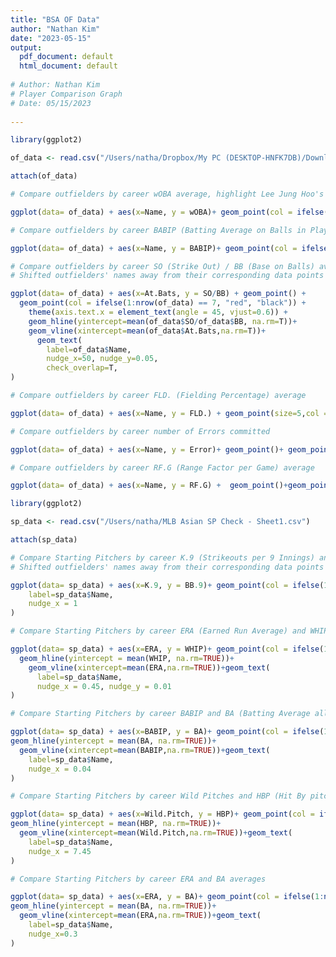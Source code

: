 ```yaml
---
title: "BSA OF Data"
author: "Nathan Kim"
date: "2023-05-15"
output:
  pdf_document: default
  html_document: default
  
# Author: Nathan Kim
# Player Comparison Graph
# Date: 05/15/2023
  
---
```

```r
library(ggplot2)

of_data <- read.csv("/Users/natha/Dropbox/My PC (DESKTOP-HNFK7DB)/Downloads/MLB Asian Outfielders Check - Sheet1 (1).csv")

attach(of_data)

# Compare outfielders by career wOBA average, highlight Lee Jung Hoo's data

ggplot(data= of_data) + aes(x=Name, y = wOBA)+ geom_point(col = ifelse(1:nrow(of_data) == 7, "red", "black"))+theme(axis.text.x = element_text(angle = 45, vjust=0.6))+geom_hline(yintercept = mean(wOBA, na.rm=TRUE))

# Compare outfielders by career BABIP (Batting Average on Balls in Play) average

ggplot(data= of_data) + aes(x=Name, y = BABIP)+ geom_point(col = ifelse(1:nrow(of_data) == 7, "red", "black")) + theme(axis.text.x = element_text(angle = 45, vjust=0.6)) +  geom_hline(yintercept = mean(BABIP, na.rm=TRUE))

# Compare outfielders by career SO (Strike Out) / BB (Base on Balls) average ratio
# Shifted outfielders' names away from their corresponding data points

ggplot(data= of_data) + aes(x=At.Bats, y = SO/BB) + geom_point() +
  geom_point(col = ifelse(1:nrow(of_data) == 7, "red", "black")) + 
    theme(axis.text.x = element_text(angle = 45, vjust=0.6)) + 
    geom_hline(yintercept=mean(of_data$SO/of_data$BB, na.rm=T))+
    geom_vline(xintercept=mean(of_data$At.Bats,na.rm=T))+
      geom_text(
        label=of_data$Name,
        nudge_x=50, nudge_y=0.05,
        check_overlap=T,
)

# Compare outfielders by career FLD. (Fielding Percentage) average

ggplot(data= of_data) + aes(x=Name, y = FLD.) + geom_point(size=5,col = ifelse(1:nrow(of_data) == 7, "red", "black")) + theme(axis.text.x = element_text(angle = 45, vjust=0.6)) + geom_hline(yintercept = mean(FLD., na.rm=TRUE))

# Compare outfielders by career number of Errors committed

ggplot(data= of_data) + aes(x=Name, y = Error)+ geom_point()+ geom_point(col = ifelse(1:nrow(of_data) == 7, "red", "black")) + theme(axis.text.x = element_text(angle = 45, vjust=0.6)) + geom_hline(yintercept = mean(Error, na.rm=TRUE))

# Compare outfielders by career RF.G (Range Factor per Game) average

ggplot(data= of_data) + aes(x=Name, y = RF.G) +  geom_point()+geom_point(col = ifelse(1:nrow(of_data) == 7, "red", "black")) + theme(axis.text.x = element_text(angle = 45, vjust=0.6)) + geom_hline(yintercept = mean(RF.G, na.rm=TRUE))
```


```r

library(ggplot2)

sp_data <- read.csv("/Users/natha/MLB Asian SP Check - Sheet1.csv")

attach(sp_data)

# Compare Starting Pitchers by career K.9 (Strikeouts per 9 Innings) and BB.9 (Base on balls per 9 Innings) averages
# Shifted outfielders' names away from their corresponding data points

ggplot(data= sp_data) + aes(x=K.9, y = BB.9)+ geom_point(col = ifelse(1:nrow(sp_data) == 7, "red", "black")) +   xlim(5, 12)+ geom_hline(yintercept = mean(BB.9, na.rm=TRUE))+ theme(axis.text.x = element_text(angle = 45, vjust=0.6))+ geom_vline(xintercept=mean(K.9,na.rm=TRUE))+geom_text(
    label=sp_data$Name,
    nudge_x = 1
)

# Compare Starting Pitchers by career ERA (Earned Run Average) and WHIP (Walks and Hits per Inning Pitched) averages

ggplot(data= sp_data) + aes(x=ERA, y = WHIP)+ geom_point(col = ifelse(1:nrow(sp_data) == 7, "red", "black")) + xlim(1.5, 4.5)+
  geom_hline(yintercept = mean(WHIP, na.rm=TRUE))+
    geom_vline(xintercept=mean(ERA,na.rm=TRUE))+geom_text(
      label=sp_data$Name,
      nudge_x = 0.45, nudge_y = 0.01
)

# Compare Starting Pitchers by career BABIP and BA (Batting Average allowed) averages

ggplot(data= sp_data) + aes(x=BABIP, y = BA)+ geom_point(col = ifelse(1:nrow(sp_data) == 7, "red", "black")) + xlim(0.2, 0.4)+
geom_hline(yintercept = mean(BA, na.rm=TRUE))+
  geom_vline(xintercept=mean(BABIP,na.rm=TRUE))+geom_text(
    label=sp_data$Name,
    nudge_x = 0.04
)

# Compare Starting Pitchers by career Wild Pitches and HBP (Hit By pitches) allowed

ggplot(data= sp_data) + aes(x=Wild.Pitch, y = HBP)+ geom_point(col = ifelse(1:nrow(sp_data) == 7, "red", "black"))+
geom_hline(yintercept = mean(HBP, na.rm=TRUE))+
  geom_vline(xintercept=mean(Wild.Pitch,na.rm=TRUE))+geom_text(
    label=sp_data$Name,
    nudge_x = 7.45
)

# Compare Starting Pitchers by career ERA and BA averages

ggplot(data= sp_data) + aes(x=ERA, y = BA)+ geom_point(col = ifelse(1:nrow(sp_data) == 7, "red", "black")) + xlim(1.9, 4) +
geom_hline(yintercept = mean(BA, na.rm=TRUE))+
  geom_vline(xintercept=mean(ERA,na.rm=TRUE))+geom_text(
    label=sp_data$Name,
    nudge_x=0.3
)
```

